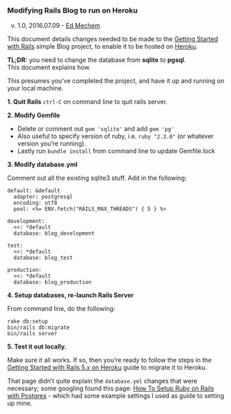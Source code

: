 ### Modifying Rails Blog to run on Heroku
v. 1.0, 2016.07.09 - [Ed Mechem](https://github.com/edmechem)

This document details changes needed to be made to the [Getting Started with Rails](http://guides.rubyonrails.org/getting_started.html) simple Blog project, to enable it to be hosted on [Heroku](https://www.heroku.com).

**TL;DR:** you need to change the database from **sqlite** to **pgsql**.  
This document explains how.

This presumes you've completed the project, and have it up and running on your local machine.


**1. Quit Rails** ```ctrl-C``` on command line to quit rails server.

**2. Modify Gemfile**

- Delete or comment out ```gem 'sqlite'``` and add ```gem 'pg'```
- Also useful to specify version of ruby, i.e. ```ruby "2.3.0"``` (or whatever version you're running).
- Lastly run ```bundle install``` from command line to update Gemfile.lock

**3. Modify database.yml**

Comment out all the existing sqlite3 stuff. Add in the following:

```
default: &default
  adapter: postgresql
  encoding: utf8
  pool: <%= ENV.fetch("RAILS_MAX_THREADS") { 5 } %>

development:
  <<: *default
  database: blog_development

test:
  <<: *default
  database: blog_test

production:
  <<: *default
  database: blog_production
```

**4. Setup databases, re-launch Rails Server**

From command line, do the following:

```
rake db:setup
bin/rails db:migrate
bin/rails server
```

**5. Test it out locally.**

Make sure it all works. If so, then you're ready to follow the steps in the [Getting Started with Rails 5.x on Heroku](https://devcenter.heroku.com/articles/getting-started-with-rails5) guide to migrate it to Heroku.

That page didn't quite explain the ```database.yml``` changes that were necessary; some googling found this page: [How To Setup Ruby on Rails with Postgres](https://www.digitalocean.com/community/tutorials/how-to-setup-ruby-on-rails-with-postgres) - which had some example settings I used as guide to setting up mine.


